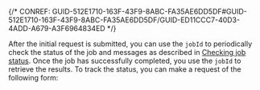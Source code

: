 

{/* CONREF: GUID-512E1710-163F-43F9-8ABC-FA35AE6DD5DF#GUID-512E1710-163F-43F9-8ABC-FA35AE6DD5DF/GUID-ED11CCC7-40D3-4ADD-A679-A3F6964834ED  */}

After the initial request is submitted, you can use the `jobId`  to periodically check the status of the job and messages as described in [Checking job status](/checking-job-status). Once the job has successfully completed, you use the `jobId`  to retrieve the results. To track the status, you can make a request of the following form:
